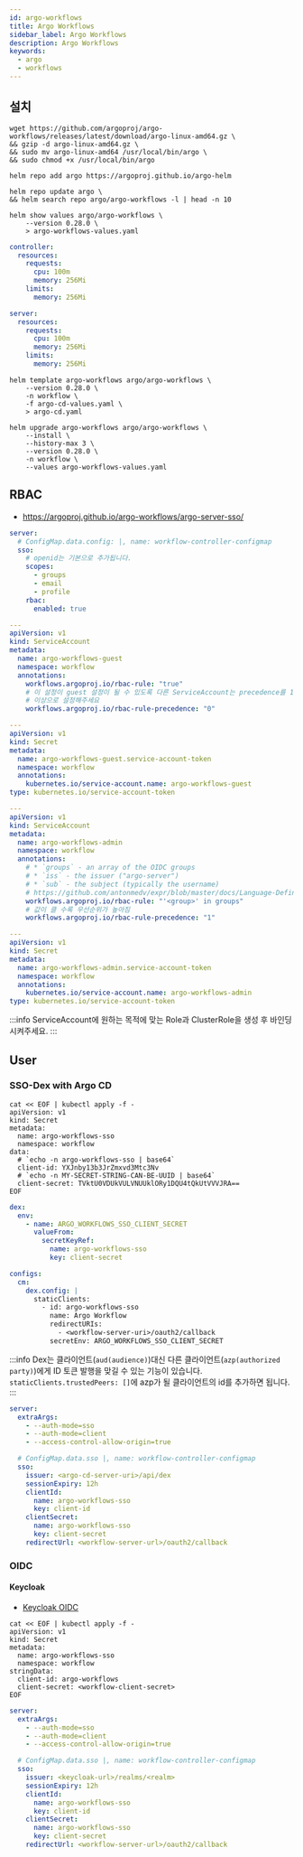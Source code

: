```yaml
---
id: argo-workflows
title: Argo Workflows
sidebar_label: Argo Workflows
description: Argo Workflows
keywords:
  - argo
  - workflows
---
```


## 설치

```shell
wget https://github.com/argoproj/argo-workflows/releases/latest/download/argo-linux-amd64.gz \
&& gzip -d argo-linux-amd64.gz \
&& sudo mv argo-linux-amd64 /usr/local/bin/argo \
&& sudo chmod +x /usr/local/bin/argo
```

```shell
helm repo add argo https://argoproj.github.io/argo-helm
```

```shell
helm repo update argo \
&& helm search repo argo/argo-workflows -l | head -n 10
```

```shell
helm show values argo/argo-workflows \
    --version 0.28.0 \
    > argo-workflows-values.yaml
```

```yaml title="argo-workflows-values.yaml"
controller:
  resources:
    requests:
      cpu: 100m
      memory: 256Mi
    limits:
      memory: 256Mi

server:
  resources:
    requests:
      cpu: 100m
      memory: 256Mi
    limits:
      memory: 256Mi
```

```shell
helm template argo-workflows argo/argo-workflows \
    --version 0.28.0 \
    -n workflow \
    -f argo-cd-values.yaml \
    > argo-cd.yaml
```

```shell
helm upgrade argo-workflows argo/argo-workflows \
    --install \
    --history-max 3 \
    --version 0.28.0 \
    -n workflow \
    --values argo-workflows-values.yaml
```

## RBAC

- https://argoproj.github.io/argo-workflows/argo-server-sso/

```yaml title="argo-workflows-values.yaml"
server:
  # ConfigMap.data.config: |, name: workflow-controller-configmap
  sso:
    # openid는 기본으로 추가됩니다.
    scopes:
      - groups
      - email
      - profile
    rbac:
      enabled: true
```

```yaml
---
apiVersion: v1
kind: ServiceAccount
metadata:
  name: argo-workflows-guest
  namespace: workflow
  annotations:
    workflows.argoproj.io/rbac-rule: "true"
    # 이 설정이 guest 설정이 될 수 있도록 다른 ServiceAccount는 precedence를 1
    # 이상으로 설정해주세요
    workflows.argoproj.io/rbac-rule-precedence: "0"

---
apiVersion: v1
kind: Secret
metadata:
  name: argo-workflows-guest.service-account-token
  namespace: workflow
  annotations:
    kubernetes.io/service-account.name: argo-workflows-guest
type: kubernetes.io/service-account-token
```

```yaml
---
apiVersion: v1
kind: ServiceAccount
metadata:
  name: argo-workflows-admin
  namespace: workflow
  annotations:
    # * `groups` - an array of the OIDC groups
    # * `iss` - the issuer ("argo-server")
    # * `sub` - the subject (typically the username)
    # https://github.com/antonmedv/expr/blob/master/docs/Language-Definition.md
    workflows.argoproj.io/rbac-rule: "'<group>' in groups"
    # 값이 클 수록 우선순위가 높아짐
    workflows.argoproj.io/rbac-rule-precedence: "1"

---
apiVersion: v1
kind: Secret
metadata:
  name: argo-workflows-admin.service-account-token
  namespace: workflow
  annotations:
    kubernetes.io/service-account.name: argo-workflows-admin
type: kubernetes.io/service-account-token
```

:::info
ServiceAccount에 원하는 목적에 맞는 Role과 ClusterRole을 생성 후 바인딩 시켜주세요.
:::

## User

### SSO-Dex with Argo CD

```shell
cat << EOF | kubectl apply -f -
apiVersion: v1
kind: Secret
metadata:
  name: argo-workflows-sso
  namespace: workflow
data:
  # `echo -n argo-workflows-sso | base64`
  client-id: YXJnby13b3JrZmxvd3Mtc3Nv
  # `echo -n MY-SECRET-STRING-CAN-BE-UUID | base64`
  client-secret: TVktU0VDUkVULVNUUklORy1DQU4tQkUtVVVJRA==
EOF
```

```yaml title="argo-cd-values.yaml"
dex:
  env:
    - name: ARGO_WORKFLOWS_SSO_CLIENT_SECRET
      valueFrom:
        secretKeyRef:
          name: argo-workflows-sso
          key: client-secret

configs:
  cm:
    dex.config: |
      staticClients:
        - id: argo-workflows-sso
          name: Argo Workflow
          redirectURIs:
            - <workflow-server-uri>/oauth2/callback
          secretEnv: ARGO_WORKFLOWS_SSO_CLIENT_SECRET
```

:::info
Dex는 클라이언트(`aud(audience)`)대신 다른 클라이언트(`azp(authorized party)`)에게 ID 토큰 발행을 맞길 수 있는 기능이 있습니다. `staticClients.trustedPeers: []`에 azp가 될 클라이언트의 id를 추가하면 됩니다.
:::

```yaml title="argo-workflows-values.yaml"
server:
  extraArgs:
    - --auth-mode=sso
    - --auth-mode=client
    - --access-control-allow-origin=true

  # ConfigMap.data.sso |, name: workflow-controller-configmap
  sso:
    issuer: <argo-cd-server-uri>/api/dex
    sessionExpiry: 12h
    clientId:
      name: argo-workflows-sso
      key: client-id
    clientSecret:
      name: argo-workflows-sso
      key: client-secret
    redirectUrl: <workflow-server-url>/oauth2/callback
```

### OIDC

#### Keycloak

- [Keycloak OIDC](/docs/mlops/mlops/auth/keycloak/openid-connect)

```shell
cat << EOF | kubectl apply -f -
apiVersion: v1
kind: Secret
metadata:
  name: argo-workflows-sso
  namespace: workflow
stringData:
  client-id: argo-workflows
  client-secret: <workflow-client-secret>
EOF
```

```yaml title="argo-workflows-values.yaml"
server:
  extraArgs:
    - --auth-mode=sso
    - --auth-mode=client
    - --access-control-allow-origin=true

  # ConfigMap.data.sso |, name: workflow-controller-configmap
  sso:
    issuer: <keycloak-url>/realms/<realm>
    sessionExpiry: 12h
    clientId:
      name: argo-workflows-sso
      key: client-id
    clientSecret:
      name: argo-workflows-sso
      key: client-secret
    redirectUrl: <workflow-server-url>/oauth2/callback
```
